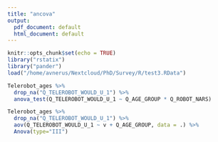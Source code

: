 ```yaml
---
title: "ancova"
output:
  pdf_document: default
  html_document: default
---
```


```r
knitr::opts_chunk$set(echo = TRUE)
library("rstatix")
library("pander")
load("/home/avnerus/Nextcloud/PhD/Survey/R/test3.RData")
```

```r
Telerobot_ages %>%
  drop_na("Q_TELEROBOT_WOULD_U_1") %>%
  anova_test(Q_TELEROBOT_WOULD_U_1 ~ Q_AGE_GROUP * Q_ROBOT_NARS)

```
```r
Telerobot_ages %>%
  drop_na("Q_TELEROBOT_WOULD_U_1") %>%
  aov(Q_TELEROBOT_WOULD_U_1 ~ v + Q_AGE_GROUP, data = .) %>%
  Anova(type="III")
```
